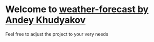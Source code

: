 
<Meta title="Introduction" />

# Welcome to [weather-forecast by Andey Khudyakov](https://github.com/AnKhudyakov/analytics_dashboard)

Feel free to adjust the project to your very needs
